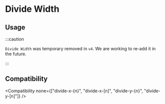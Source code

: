 
# Divide Width

## Usage

<Usage />

:::caution

`Divide Width` was temporary removed in `v4`. We are working to re-add it in the future.

:::

## Compatibility

<Compatibility
  none={["divide-x-{n}", "divide-x-[n]", "divide-y-{n}", "divide-y-[n]"]}
/>
